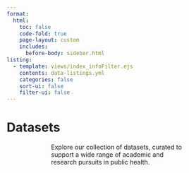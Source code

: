 ```yaml
---
format:
  html:
    toc: false
    code-fold: true
    page-layout: custom
    includes:
      before-body: sidebar.html 
listing:
  - template: views/index_infoFilter.ejs
    contents: data-listings.yml
    categories: false
    sort-ui: false
    filter-ui: false
---
```



```{=html}
<div class="header">
    <h1>Datasets</h1>
    <p style="max-width: 60%; margin: auto;">Explore our collection of datasets, curated to support a wide range of academic and research pursuits in public health.</p>
 </div>
```


